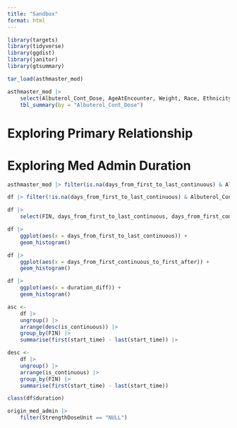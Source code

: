 ---
title: "Sandbox"
format: html
---

```{r}
library(targets)
library(tidyverse)
library(ggdist)
library(janitor)
library(gtsummary)
```

```{r}
tar_load(asthmaster_mod)

asthmaster_mod |> 
    select(Albuterol_Cont_Dose, AgeAtEncounter, Weight, Race, Ethnicity, Sex, CCC, PneumoniaDx, Ipratropium, Magnesium_order, PASS_Initial, RR_Initial, O2_Initial, FiO2_Initial) |> 
    tbl_summary(by = "Albuterol_Cont_Dose")
```

# Exploring Primary Relationship


# Exploring Med Admin Duration

```{r}





asthmaster_mod |> filter(is.na(days_from_first_to_last_continuous) & Albuterol_Cont_admin == TRUE)
```

```{r}
df |> filter(!is.na(days_from_first_to_last_continuous) & Albuterol_Cont_admin == FALSE)
```

```{r}
df |> 
    select(FIN, days_from_first_to_last_continuous, days_from_first_continuous_to_first_after)
```
```{r}
df |> 
    ggplot(aes(x = days_from_first_to_last_continuous)) +
    geom_histogram()
```

```{r}
df |> 
    ggplot(aes(x = days_from_first_continuous_to_first_after)) +
    geom_histogram()
```

```{r}
df |> 
    ggplot(aes(x = duration_diff)) +
    geom_histogram()
```


```{r}
asc <-
    df |>
    ungroup() |> 
    arrange(desc(is_continuous)) |> 
    group_by(FIN) |> 
    summarise(first(start_time) - last(start_time)) |> 

desc <-
    df |>
    ungroup() |> 
    arrange(is_continuous) |> 
    group_by(FIN) |> 
    summarise(first(start_time) - last(start_time))

class(df$duration)

origin_med_admin |> 
    filter(StrengthDoseUnit == "NULL")
```

